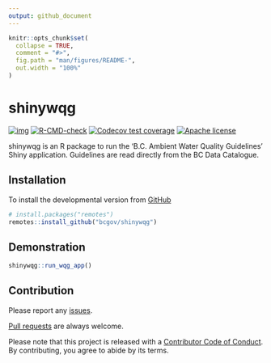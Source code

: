 ```yaml
---
output: github_document
---
```


<!-- README.md is generated from README.Rmd. Please edit that file -->

```r
knitr::opts_chunk$set(
  collapse = TRUE,
  comment = "#>",
  fig.path = "man/figures/README-",
  out.width = "100%"
)
```

# shinywqg

<!-- badges: start -->
[![img](https://img.shields.io/badge/Lifecycle-Maturing-007EC6)](https://github.com/bcgov/repomountie/blob/master/doc/lifecycle-badges.md)
[![R-CMD-check](https://github.com/poissonconsulting/dbflobr/workflows/R-CMD-check/badge.svg)](https://github.com/poissonconsulting/dbflobr/actions)
[![Codecov test coverage](https://codecov.io/gh/poissonconsulting/dbflobr/branch/master/graph/badge.svg)](https://codecov.io/gh/poissonconsulting/dbflobr?branch=master)
[![Apache license](https://img.shields.io/badge/License-Apache%202.0-blue.svg)](https://opensource.org/licenses/Apache-2.0)
<!-- badges: end -->

shinywqg is an R package to run the 'B.C. Ambient Water Quality Guidelines' Shiny application. 
Guidelines are read directly from the BC Data Catalogue.

## Installation

To install the developmental version from [GitHub](https://github.com/bcgov/shinywqg)
```r
# install.packages("remotes")
remotes::install_github("bcgov/shinywqg")
```

## Demonstration
```r
shinywqg::run_wqg_app()
```

## Contribution

Please report any [issues](https://github.com/bcgov/shinywqg/issues).

[Pull requests](https://github.com/bcgov/shinywqg/pulls) are always welcome.

Please note that this project is released with a [Contributor Code of Conduct](https://github.com/bcgov/shinywqg/blob/master/CODE_OF_CONDUCT.md).
By contributing, you agree to abide by its terms.
